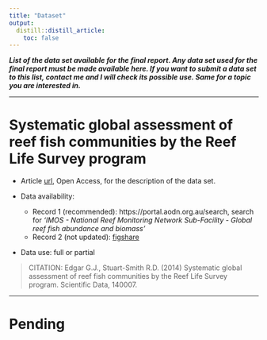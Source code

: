 ```yaml
---
title: "Dataset"
output:
  distill::distill_article:
    toc: false
---
```


**_List of the data set available for the final report. Any data set used for the final report must be made available here. If you want to submit a data set to this list, contact me and I will check its possible use. Same for a topic you are interested in._** 

____________


# Systematic global assessment of reef fish communities by the Reef Life Survey program

+ Article [url](https://www.nature.com/articles/sdata20147), Open Access, for the description of the data set.

+ Data availability: 
  + Record 1 (recommended): https://portal.aodn.org.au/search, search for *'IMOS - National Reef Monitoring Network Sub-Facility - Global reef fish abundance and biomass'*
  + Record 2 (not updated): [figshare](https://figshare.com/collections/Systematic_global_assessment_of_reef_fish_communities_by_the_Reef_Life_Survey_program/934319)
  
+ Data use: full or partial

> CITATION: Edgar G.J., Stuart-Smith R.D. (2014) Systematic global assessment of reef fish communities by the Reef Life Survey program. Scientific Data, 140007.
  
____________

# Pending